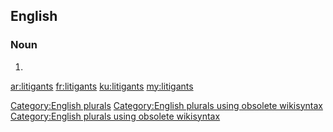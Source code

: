 ==English==

===Noun===
{{head|en}}

# {{plural of|litigant}}

[[Category:English plurals]][[Category:English plurals using obsolete wikisyntax]][[Category:English plurals using obsolete wikisyntax]]

[[ar:litigants]]
[[fr:litigants]]
[[ku:litigants]]
[[my:litigants]]
